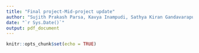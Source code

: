 ---
title: "Final project-Mid-project update"
author: "Sujith Prakash Parsa, Kavya Inampudi, Sathya Kiran Gandavarapu"
date: "`r Sys.Date()`"
output: pdf_document
---

```{r setup, include=FALSE}
knitr::opts_chunk$set(echo = TRUE)
```

